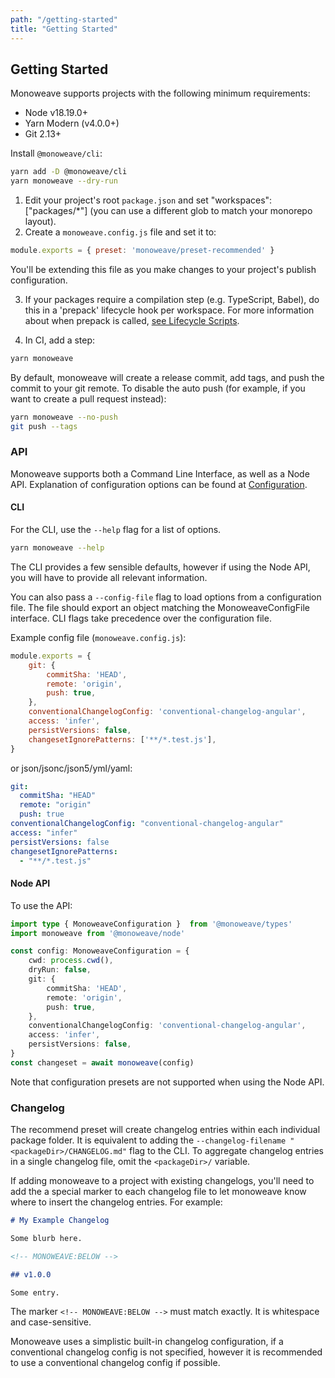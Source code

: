 ```yaml
---
path: "/getting-started"
title: "Getting Started"
---
```



## Getting Started

Monoweave supports projects with the following minimum requirements:

- Node v18.19.0+
- Yarn Modern (v4.0.0+)
- Git 2.13+

Install `@monoweave/cli`:

```bash
yarn add -D @monoweave/cli
yarn monoweave --dry-run
```

1. Edit your project's root `package.json` and set "workspaces": ["packages/*"] (you can use a different glob to match your monorepo layout).
2. Create a `monoweave.config.js` file and set it to:

  ```js
  module.exports = { preset: 'monoweave/preset-recommended' }
  ```

  You'll be extending this file as you make changes to your project's publish configuration.

3. If your packages require a compilation step (e.g. TypeScript, Babel), do this in a 'prepack' lifecycle hook per workspace. For more information about when prepack is called, [see Lifecycle Scripts](/architecture#lifecycle-scripts).

4. In CI, add a step:

  ```sh
  yarn monoweave
  ```

  By default, monoweave will create a release commit, add tags, and push the commit to your git remote. To disable the auto push (for example, if you want to create a pull request instead):

  ```sh
  yarn monoweave --no-push
  git push --tags
  ```

### API

Monoweave supports both a Command Line Interface, as well as a Node API. Explanation of configuration options can be found at [Configuration](/configuration).

#### CLI

For the CLI, use the `--help` flag for a list of options.

```bash
yarn monoweave --help
```

The CLI provides a few sensible defaults, however if using the Node API, you will have to provide all relevant information.

You can also pass a `--config-file` flag to load options from a configuration file. The file should export an object matching the MonoweaveConfigFile interface. CLI flags take precedence over the configuration file.

Example config file (`monoweave.config.js`):

```js
module.exports = {
    git: {
        commitSha: 'HEAD',
        remote: 'origin',
        push: true,
    },
    conventionalChangelogConfig: 'conventional-changelog-angular',
    access: 'infer',
    persistVersions: false,
    changesetIgnorePatterns: ['**/*.test.js'],
}
```

or json/jsonc/json5/yml/yaml:

```yaml
git:
  commitSha: "HEAD"
  remote: "origin"
  push: true
conventionalChangelogConfig: "conventional-changelog-angular"
access: "infer"
persistVersions: false
changesetIgnorePatterns:
  - "**/*.test.js"
```

#### Node API

To use the API:

```ts
import type { MonoweaveConfiguration }  from '@monoweave/types'
import monoweave from '@monoweave/node'

const config: MonoweaveConfiguration = {
    cwd: process.cwd(),
    dryRun: false,
    git: {
        commitSha: 'HEAD',
        remote: 'origin',
        push: true,
    },
    conventionalChangelogConfig: 'conventional-changelog-angular',
    access: 'infer',
    persistVersions: false,
}
const changeset = await monoweave(config)
```

Note that configuration presets are not supported when using the Node API.

### Changelog

The recommend preset will create changelog entries within each individual package folder. It is equivalent to adding the `--changelog-filename "<packageDir>/CHANGELOG.md"` flag to the CLI. To aggregate changelog entries in a single changelog file, omit the `<packageDir>/` variable.

If adding monoweave to a project with existing changelogs, you'll need to add the a special marker to each changelog file to let monoweave know where to insert the changelog entries. For example:

```md
# My Example Changelog

Some blurb here.

<!-- MONOWEAVE:BELOW -->

## v1.0.0

Some entry.
```

The marker `<!-- MONOWEAVE:BELOW -->` must match exactly. It is whitespace and case-sensitive.

Monoweave uses a simplistic built-in changelog configuration, if a conventional changelog config is not specified, however it is recommended to use a conventional changelog config if possible.
